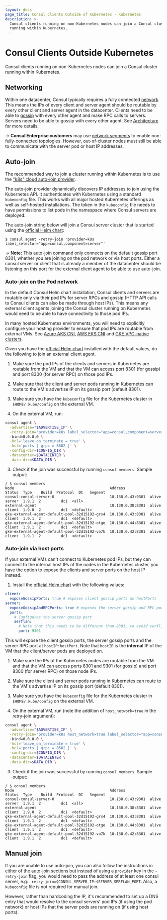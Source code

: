 ```yaml
---
layout: docs
page_title: Consul Clients Outside of Kubernetes - Kubernetes
description: >-
  Consul clients running on non-Kubernetes nodes can join a Consul cluster
  running within Kubernetes.
---
```


# Consul Clients Outside Kubernetes

Consul clients running on non-Kubernetes nodes can join a Consul cluster running within Kubernetes.

## Networking

Within one datacenter, Consul typically requires a fully connected
[network](/docs/architecture). This means the IPs of every client and server
agent should be routable by every other client and server agent in the
datacenter. Clients need to be able to [gossip](/docs/architecture/gossip) with
every other agent and make RPC calls to servers. Servers need to be able to
gossip with every other agent. See [Architecture](/docs/architecture) for more details.

-> **Consul Enterprise customers** may use [network
segments](/docs/enterprise/network-segments) to enable non-fully-connected
topologies. However, out-of-cluster nodes must still be able to communicate
with the server pod or host IP addresses.

## Auto-join
The recommended way to join a cluster running within Kubernetes is to
use the ["k8s" cloud auto-join provider](/docs/agent/cloud-auto-join#kubernetes-k8s).

The auto-join provider dynamically discovers IP addresses to join using
the Kubernetes API. It authenticates with Kubernetes using a standard
`kubeconfig` file. This works with all major hosted Kubernetes offerings
as well as self-hosted installations. The token in the `kubeconfig` file
needs to have permissions to list pods in the namespace where Consul servers
are deployed.

The auto-join string below will join a Consul server cluster that is
started using the [official Helm chart](/docs/k8s/helm):

```shell-session
$ consul agent -retry-join 'provider=k8s label_selector="app=consul,component=server"'
```
-> **Note:** This auto-join command only connects on the default gossip port
8301, whether you are joining on the pod network or via host ports.  Either a
consul server or client that is already a member of the datacenter should be
listening on this port for the external client agent to be able to use
auto-join.

### Auto-join on the Pod network
In the default Consul Helm chart installation, Consul clients and servers are
routable only via their pod IPs for server RPCs and gossip (HTTP
API calls to Consul clients can also be made through host IPs). This means any
external client agents joining the Consul cluster running on Kubernetes would
need to be able to have connectivity to those pod IPs.

In many hosted Kubernetes environments, you will need to explicitly configure
your hosting provider to ensure that pod IPs are routable from external VMs.
See [Azure AKS
CNI](https://docs.microsoft.com/en-us/azure/aks/concepts-network#azure-cni-advanced-networking),
[AWS EKS
CNI](https://docs.aws.amazon.com/eks/latest/userguide/pod-networking.html) and
[GKE VPC-native
clusters](https://cloud.google.com/kubernetes-engine/docs/concepts/alias-ips).

Given you have the [official Helm chart](/docs/k8s/helm) installed with the default values, do the following to join an external client agent.

  1. Make sure the pod IPs of the clients and servers in Kubernetes are
  routable from the VM and that the VM can access port 8301 (for gossip) and
  port 8300 (for server RPC) on those pod IPs.

  1. Make sure that the client and server pods running in Kubernetes can route
  to the VM's advertise IP on its gossip port (default 8301).

  2. Make sure you have the `kubeconfig` file for the Kubernetes cluster in `$HOME/.kube/config` on the external VM.

  2.  On the external VM, run:
  ```bash
  consul agent \
    -advertise="$ADVERTISE_IP" \
    -retry-join='provider=k8s label_selector="app=consul,component=server"'
    -bind=0.0.0.0 \
    -hcl='leave_on_terminate = true' \
    -hcl='ports { grpc = 8502 }' \
    -config-dir=$CONFIG_DIR \
    -datacenter=$DATACENTER \
    -data-dir=$DATA_DIR \
  ```

  3. Check if the join was successful by running `consul members`. Sample output:
  ```shell-session
  / $ consul members
  Node                                           Address           Status  Type    Build  Protocol  DC   Segment
  consul-consul-server-0                         10.138.0.43:9301  alive    server  1.9.1  2         dc1  <all>
  external-agent                                 10.138.0.38:8301  alive    client  1.9.0  2         dc1  <default>
  gke-external-agent-default-pool-32d15192-grs4  10.138.0.43:8301  alive    client  1.9.1  2         dc1  <default>
  gke-external-agent-default-pool-32d15192-otge  10.138.0.44:8301  alive    client  1.9.1  2         dc1  <default>
  gke-external-agent-default-pool-32d15192-vo7k  10.138.0.42:8301  alive    client  1.9.1  2         dc1  <default>
  ```

### Auto-join via host ports
If your external VMs can't connect to Kubernetes pod IPs, but they can connect
to the internal host IPs of the nodes in the Kubernetes cluster, you have the
option to expose the clients and server ports on the host IP instead.

  1. Install the [official Helm chart](/docs/k8s/helm) with the following values:
  ```yaml
  client:
    exposeGossipPorts: true # exposes client gossip ports as hostPorts
  server:
    exposeGossipAndRPCPorts: true # exposes the server gossip and RPC ports as hostPorts
    ports:
      # Configures the server gossip port
      serflan:
        # Note that this needs to be different than 8301, to avoid conflicting with the client gossip hostPort
        port: 9301
  ```
   This will expose the client gossip ports, the server gossip ports and the server RPC port at `hostIP:hostPort`. Note that `hostIP` is the **internal** IP of the VM that the client/server pods are deployed on.

  1. Make sure the IPs of the Kubernetes nodes are routable from the VM and
  that the VM can access ports 8301 and 9301 (for gossip) and port 8300 (for
  server RPC) on those node IPs.

  1. Make sure the client and server pods running in Kubernetes can route to
  the VM's advertise IP on its gossip port (default 8301).

  3. Make sure you have the `kubeconfig` file for the Kubernetes cluster in `$HOME/.kube/config` on the external VM.

  4. On the external VM, run (note the addition of `host_network=true` in the retry-join argument):
  ```bash
  consul agent \
    -advertise="$ADVERTISE_IP" \
    -retry-join='provider=k8s host_network=true label_selector="app=consul,component=server"'
    -bind=0.0.0.0 \
    -hcl='leave_on_terminate = true' \
    -hcl='ports { grpc = 8502 }' \
    -config-dir=$CONFIG_DIR \
    -datacenter=$DATACENTER \
    -data-dir=$DATA_DIR \
  ```
  3. Check if the join was successful by running `consul members`. Sample output:
  ```shell-session
  / $ consul members
  Node                                           Address           Status  Type    Build  Protocol  DC   Segment
  consul-consul-server-0                         10.138.0.43:9301  alive    server  1.9.1  2         dc1  <all>
  external-agent                                 10.138.0.38:8301  alive    client  1.9.0  2         dc1  <default>
  gke-external-agent-default-pool-32d15192-grs4  10.138.0.43:8301  alive    client  1.9.1  2         dc1  <default>
  gke-external-agent-default-pool-32d15192-otge  10.138.0.44:8301  alive    client  1.9.1  2         dc1  <default>
  gke-external-agent-default-pool-32d15192-vo7k  10.138.0.42:8301  alive    client  1.9.1  2         dc1  <default>
  ```

## Manual join
If you are unable to use auto-join, you can also follow the instructions in
either of the auto-join sections but instead of using a `provider` key in the
`-retry-join` flag, you would need to pass the address of at least one
consul server, e.g: `-retry-join=$CONSUL_SERVER_IP:$SERVER_SERFLAN_PORT`. Also,
a `kubeconfig` file is not required for manual join. 

However, rather than hardcoding the IP, it's recommended to set up a DNS entry
that would resolve to the consul servers' pod IPs (if using the pod network) or
host IPs that the server pods are running on (if using host ports).


